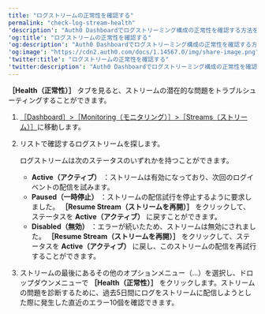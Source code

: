 ```yaml
---
title: "ログストリームの正常性を確認する"
permalink: "check-log-stream-health"
'description': "Auth0 Dashboardでログストリーミング構成の正常性を確認する方法を説明します。"
'og:title': "ログストリームの正常性を確認する"
'og:description': "Auth0 Dashboardでログストリーミング構成の正常性を確認する方法を説明します。"
'og:image': "https://cdn2.auth0.com/docs/1.14567.0/img/share-image.png"
'twitter:title': "ログストリームの正常性を確認する"
'twitter:description': "Auth0 Dashboardでログストリーミング構成の正常性を確認する方法を説明します。"
---
```


**［Health（正常性）］** タブを見ると、ストリームの潜在的な問題をトラブルシューティングすることができます。

1. [［Dashboard］>［Monitoring（モニタリング）］>［Streams（ストリーム）］](https://manage.auth0.com/#/log-streams)に移動します。
2. リストで確認するログストリームを探します。

   ログストリームは次のステータスのいずれかを持つことができます。

   * **Active（アクティブ）** ：ストリームは有効になっており、次回のログイベントの配信を試みます。
   * **Paused（一時停止）** ：ストリームの配信試行を停止するように要求しました。 **［Resume Stream（ストリームを再開）］** をクリックして、ステータスを **Active（アクティブ）** に戻すことができます。
   * **Disabled（無効）** ：エラーが続いたため、ストリームは無効にされました。 **［Resume Stream（ストリームを再開）］** をクリックして、ステータスを **Active（アクティブ）** に戻し、このストリームの配信を再試行することができます。
3. ストリームの最後にあるその他のオプションメニュー（...）を選択し、ドロップダウンメニューで **［Health（正常性）］** をクリックします。ストリームの問題を診断するために、過去5日間にログをストリームに配信しようとした際に発生した直近のエラー10個を確認できます。